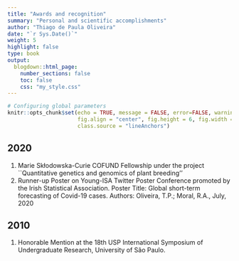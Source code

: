 ```yaml
---
title: "Awards and recognition"
summary: "Personal and scientific accomplishments" 
author: "Thiago de Paula Oliveira"
date: "`r Sys.Date()`"
weight: 5
highlight: false
type: book
output:
  blogdown::html_page:
    number_sections: false
    toc: false
    css: "my_style.css"
---
```


```r
# Configuring global parameters
knitr::opts_chunk$set(echo = TRUE, message = FALSE, error=FALSE, warning = FALSE,
                      fig.align = "center", fig.height = 6, fig.width = 6,
                      class.source = "lineAnchors")
```

## 2020

1. Marie Skłodowska-Curie COFUND Fellowship under the project ``Quantitative genetics and
genomics of plant breeding''
2. Runner-up Poster on Young-ISA Twitter Poster Conference promoted by the Irish Statistical
Association. Poster Title: Global short-term forecasting of Covid-19 cases. Authors: Oliveira,
T.P.; Moral, R.A., July, 2020

## 2010

1. Honorable Mention at the 18th USP International Symposium of Undergraduate Research,
University of São Paulo.